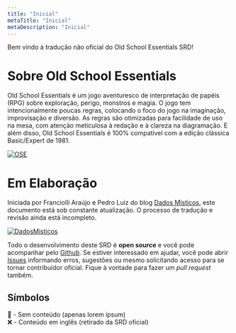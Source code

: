 ```yaml
---
title: "Inicial"
metaTitle: "Inicial"
metaDescription: "Inicial"
---
```


Bem vindo à tradução não oficial do Old School Essentials SRD!

# Sobre Old School Essentials
Old School Essentials é um jogo aventuresco de interpretação de papéis (RPG) sobre exploração, perigo, monstros e magia. O jogo tem intencionalmente poucas regras, colocando o foco do jogo na imaginação, improvisação e diversão. As regras são otimizadas para facilidade de uso na mesa, com atenção meticulosa à redação e à clareza na diagramação. E além disso, Old School Essentials é 100% compatível com a edição clássica Basic/Expert de 1981.

[![OSE](https://oldschoolessentials.necroticgnome.com/srd/images/thumb/9/99/Old-School_Essentials_Black_Box_Front_A4_740x.png/300px-Old-School_Essentials_Black_Box_Front_A4_740x.png)](https://necroticgnome.com/collections/old-school-essentials)

# Em Elaboração
Iniciada por Franciolli Araújo e Pedro Luiz do blog [Dados Místicos](https://dadosmisticos.com/), este documento está sob constante atualização. O processo de tradução e revisão ainda está incompleto.

[![DadosMisticos](https://i.imgur.com/texVG8q.png)](https://dadosmisticos.com/)

Todo o desenvolvimento deste SRD é **open source** e você pode acompanhar pelo [Github](https://github.com/pedroleone/osr-srd). Se estiver interessado em ajudar, você pode abrir [Issues](https://github.com/pedroleone/osr-srd/issues) informando erros, sugestões ou mesmo solicitando acesso para se tornar contribuidor oficial. Fique à vontade para fazer um *pull request* também.

## Símbolos

🔴 - Sem conteúdo (apenas lorem ipsum) <br/>
❌ - Conteúdo em inglês (retirado da SRD oficial)
